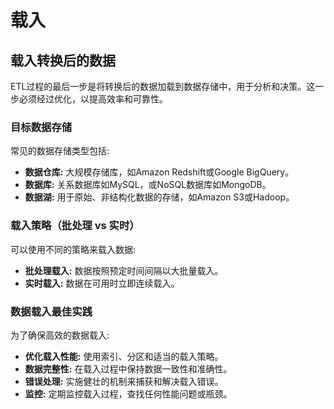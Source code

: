 # 载入

## 载入转换后的数据

ETL过程的最后一步是将转换后的数据加载到数据存储中，用于分析和决策。这一步必须经过优化，以提高效率和可靠性。

### 目标数据存储

常见的数据存储类型包括:

- **数据仓库:** 大规模存储库，如Amazon Redshift或Google BigQuery。
- **数据库:** 关系数据库如MySQL，或NoSQL数据库如MongoDB。
- **数据湖:** 用于原始、非结构化数据的存储，如Amazon S3或Hadoop。

### 载入策略（批处理 vs 实时）

可以使用不同的策略来载入数据:

- **批处理载入:** 数据按照预定时间间隔以大批量载入。
- **实时载入:** 数据在可用时立即连续载入。

### 数据载入最佳实践

为了确保高效的数据载入:

- **优化载入性能:** 使用索引、分区和适当的载入策略。
- **数据完整性:** 在载入过程中保持数据一致性和准确性。
- **错误处理:** 实施健壮的机制来捕获和解决载入错误。
- **监控:** 定期监控载入过程，查找任何性能问题或瓶颈。